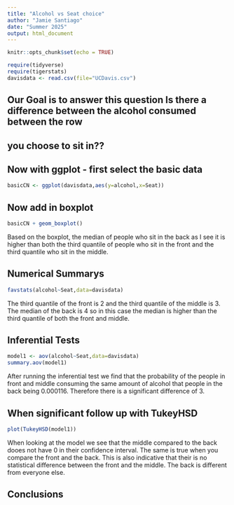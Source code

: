 ```yaml
---
title: "Alcohol vs Seat choice"
author: "Jamie Santiago"
date: "Summer 2025"
output: html_document
---
```


```r
knitr::opts_chunk$set(echo = TRUE)
```

```r
require(tidyverse)
require(tigerstats)
davisdata <- read.csv(file="UCDavis.csv")
```
## Our Goal is to answer this question Is there a difference between the alcohol consumed between the row
## you choose to sit in??

## Now with ggplot - first select the basic data

```r
basicCN <- ggplot(davisdata,aes(y=alcohol,x=Seat))
```
## Now add in boxplot

```r
basicCN + geom_boxplot()
```

Based on the boxplot, the median of people who sit in the back as I see it is higher than both the third quantile of people who sit in the front and the third quantile who sit in the middle.

## Numerical Summarys 

```r
favstats(alcohol~Seat,data=davisdata)
```

The third quantile of the front is 2 and the third quantile of the middle is 3. The median of the back is 4 so in this case the median is higher than the third quantile of both the front and middle. 

## Inferential Tests

```r
model1 <- aov(alcohol~Seat,data=davisdata)
summary.aov(model1)
```

After running the inferential test we find that the probability of the people in front and middle consuming the same amount of alcohol that people in the back being 0.000116. Therefore there is a significant difference of 3.

## When significant follow up with TukeyHSD  

```r
plot(TukeyHSD(model1))
```

When looking at the model we see that the middle compared to the back dooes not have 0 in their confidence interval. The same is true when you compare the front and the back. This is also indicative that their is no statistical difference between the front and the middle. The back is different from everyone else.

## Conclusions


